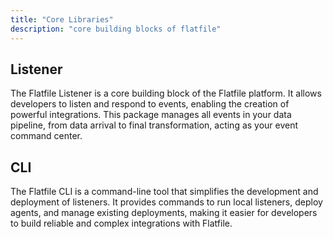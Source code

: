 ```yaml
---
title: "Core Libraries"
description: "core building blocks of flatfile"
---
```


## <Icon icon="satellite-dish" size={24} /> Listener

The Flatfile Listener is a core building block of the Flatfile platform. It
allows developers to listen and respond to events, enabling the creation of
powerful integrations. This package manages all events in your data pipeline,
from data arrival to final transformation, acting as your event command center.

## <Icon icon="terminal" size={24} /> CLI

The Flatfile CLI is a command-line tool that simplifies the development and
deployment of listeners. It provides commands to run local listeners, deploy
agents, and manage existing deployments, making it easier for developers to
build reliable and complex integrations with Flatfile.
